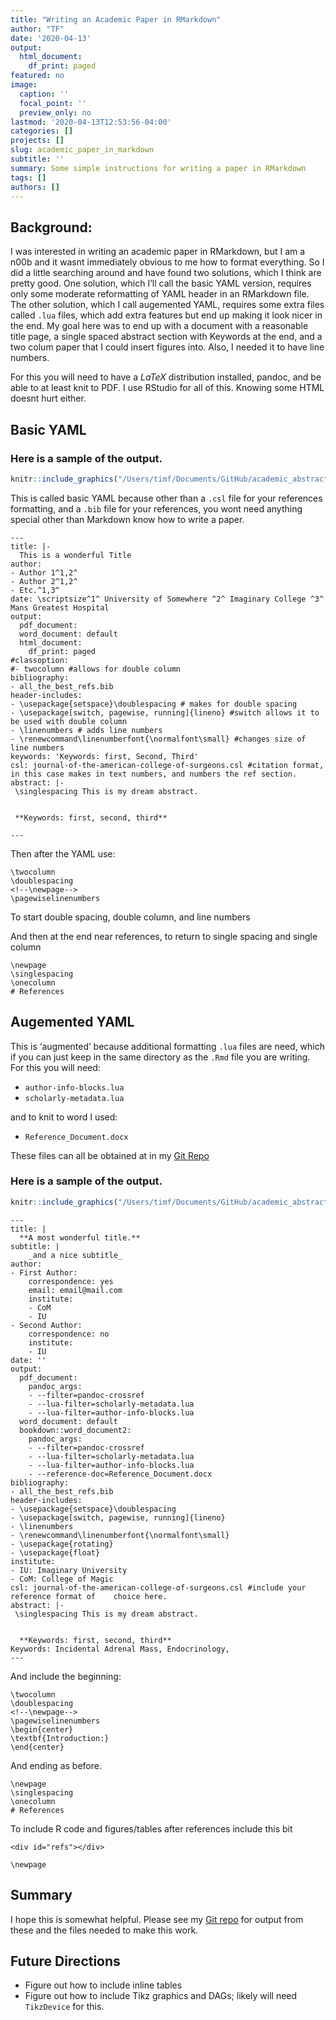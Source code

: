 ```yaml
---
title: "Writing an Academic Paper in RMarkdown"
author: "TF"
date: '2020-04-13'
output:
  html_document:
    df_print: paged
featured: no
image:
  caption: ''
  focal_point: ''
  preview_only: no
lastmod: '2020-04-13T12:53:56-04:00'
categories: []
projects: []
slug: academic_paper_in_markdown
subtitle: ''
summary: Some simple instructions for writing a paper in RMarkdown
tags: []
authors: []
---
```

## Background:
I was interested in writing an academic paper in RMarkdown, but I am a n00b and it wasnt immediately obvious to me how to format everything. So I did a little searching around and have found two solutions, which I think are pretty good. One solution, which I'll call the basic YAML version, requires only some moderate reformatting of YAML header in an RMarkdown file. The other solution, which I call augemented YAML, requires some extra files called `.lua` files, which add extra features but end up making it look nicer in the end. My goal here was to end up with a document with a reasonable title page, a single spaced abstract section with Keywords at the end, and a two colum paper that I could insert figures into. Also, I needed it to have line numbers.

For this you will need to have a $LaTeX$ distribution installed, pandoc, and be able to at least knit to PDF. I use RStudio for all of this. Knowing some HTML doesnt hurt either.


## Basic YAML

### Here is a sample of the output.

```r
knitr::include_graphics("/Users/timf/Documents/GitHub/academic_abstract_in_markdown/basic.png")
```

This is called basic YAML because other than a `.csl` file for your references formatting, and a `.bib` file for your references, you wont need anything special other than Markdown know how to write a paper.

    ---
    title: |-
      This is a wonderful Title
    author: 
    - Author 1^1,2^
    - Author 2^1,2^
    - Etc.^1,3^
    date: \scriptsize^1^ University of Somewhere ^2^ Imaginary College ^3^ Mans Greatest Hospital
    output:
      pdf_document:
      word_document: default
      html_document:
        df_print: paged
    #classoption:
    #- twocolumn #allows for double column
    bibliography:
    - all_the_best_refs.bib
    header-includes: 
    - \usepackage{setspace}\doublespacing # makes for double spacing
    - \usepackage[switch, pagewise, running]{lineno} #switch allows it to be used with double column
    - \linenumbers # adds line numbers
    - \renewcommand\linenumberfont{\normalfont\small} #changes size of line numbers
    keywords: 'Keywords: first, Second, Third'
    csl: journal-of-the-american-college-of-surgeons.csl #citation format, in this case makes in text numbers, and numbers the ref section.
    abstract: |-
     \singlespacing This is my dream abstract. 
  
  
     **Keywords: first, second, third**
 
    ---

Then after the YAML use:

    \twocolumn
    \doublespacing
    <!--\newpage-->
    \pagewiselinenumbers
To start double spacing, double column, and line numbers

And then at the end near references, to return to single spacing and single column

    \newpage
    \singlespacing
    \onecolumn
    # References

## Augemented YAML
This is 'augmented' because additional formatting `.lua` files are need, which if you can just keep in the same directory as the `.Rmd` file you are writing. 
For this you will need:

* `author-info-blocks.lua`
* `scholarly-metadata.lua`

and to knit to word I used:

* `Reference_Document.docx`

These files can all be obtained at in my [Git Repo](https://github.com/tpfeeney/academic_paper_in_markdown/tree/master/augmented_yaml)

### Here is a sample of the output.

```r
knitr::include_graphics("/Users/timf/Documents/GitHub/academic_abstract_in_markdown/augmented.png")
```

    ---
    title: |
      **A most wonderful title.**
    subtitle: |
        _and a nice subtitle_
    author:
    - First Author:
        correspondence: yes
        email: email@mail.com
        institute:
        - CoM
        - IU
    - Second Author:
        correspondence: no
        institute:
        - IU
    date: ''
    output:
      pdf_document:
        pandoc_args:
        - --filter=pandoc-crossref
        - --lua-filter=scholarly-metadata.lua
        - --lua-filter=author-info-blocks.lua
      word_document: default
      bookdown::word_document2:
        pandoc_args:
        - --filter=pandoc-crossref
        - --lua-filter=scholarly-metadata.lua
        - --lua-filter=author-info-blocks.lua
        - --reference-doc=Reference_Document.docx
    bibliography:
    - all_the_best_refs.bib
    header-includes:
    - \usepackage{setspace}\doublespacing
    - \usepackage[switch, pagewise, running]{lineno}
    - \linenumbers
    - \renewcommand\linenumberfont{\normalfont\small}
    - \usepackage{rotating}
    - \usepackage{float}
    institute:
    - IU: Imaginary University
    - CoM: College of Magic
    csl: journal-of-the-american-college-of-surgeons.csl #include your reference format of    choice here.
    abstract: |-
     \singlespacing This is my dream abstract. 
      
      
      **Keywords: first, second, third**
    Keywords: Incidental Adrenal Mass, Endocrinology,
    ---
And include the beginning:

    \twocolumn
    \doublespacing
    <!--\newpage-->
    \pagewiselinenumbers
    \begin{center}
    \textbf{Introduction:}
    \end{center}

And ending as before.

    \newpage
    \singlespacing
    \onecolumn
    # References

To include R code and figures/tables after references include this bit

    <div id="refs"></div>
    
    \newpage

## Summary

I hope this is somewhat helpful. Please see my [Git repo](https://github.com/tpfeeney/academic_paper_in_markdown) for output from these and the files needed to make this work.

## Future Directions

* Figure out how to include inline tables
* Figure out how to include Tikz graphics and DAGs; likely will need `TikzDevice` for this.

